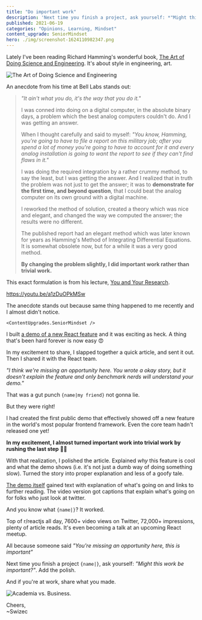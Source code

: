 ```yaml
---
title: "Do important work"
description: 'Next time you finish a project, ask yourself: *"Might this work be important?"*. Add the polish.'
published: 2021-06-19
categories: "Opinions, Learning, Mindset"
content_upgrade: SeniorMindset
hero: ./img/screenshot-1624110982347.png
---
```



Lately I've been reading Richard Hamming's wonderful book, [The Art of Doing Science and Engineering](https://en.wikipedia.org/wiki/The_Art_of_Doing_Science_and_Engineering). It's about style in engineering, art.

![The Art of Doing Science and Engineering](./img/The-Art-of-Doing-Science-and-Engineering9g8228.jpeg)

An anecdote from his time at Bell Labs stands out:

> _"It ain't what you do, it's the way that you do it."_
>
> I was conned into doing on a digital computer, in the absolute binary days, a problem which the best analog computers couldn't do. And I was getting an answer.
>
> When I thought carefully and said to myself: _"You know, Hamming, you're going to have to file a report on this military job; after you spend a lot of money you're going to have to account for it and every analog installation is going to want the report to see if they can't find flaws in it."_
>
> I was doing the required integration by a rather crummy method, to say the least, but I was getting the answer. And I realized that in truth the problem was not just to get the answer; it was to **demonstrate for the first time, and beyond question**, that I could beat the analog computer on its own ground with a digital machine.
>
> I reworked the method of solution, created a theory which was nice and elegant, and changed the way we computed the answer; the results were no different.
>
> The published report had an elegant method which was later known for years as Hamming's Method of Integrating Differential Equations. It is somewhat obsolete now, but for a while it was a very good method.
>
> **By changing the problem slightly, I did important work rather than trivial work.**

This exact formulation is from his lecture, [You and Your Research](https://www.cs.virginia.edu/~robins/YouAndYourResearch.html).

https://youtu.be/a1zDuOPkMSw

The anecdote stands out because same thing happened to me recently and I almost didn't notice.

`<ContentUpgrades.SeniorMindset />`

I built [a demo of a new React feature](https://swizec.com/blog/a-better-react-18-starttransition-demo/) and it was exciting as heck. A thing that's been hard forever is now easy 😍

In my excitement to share, I slapped together a quick article, and sent it out. Then I shared it with the React team.

_"I think we're missing an opportunity here. You wrote a okay story, but it doesn't explain the feature and only benchmark nerds will understand your demo."_

That was a gut punch `{name|my friend}` not gonna lie.

But they were right!

I had created the first public demo that effectively showed off a new feature in the world's most popular frontend framework. Even the core team hadn't released one yet!

**In my excitement, I almost turned important work into trivial work by rushing the last step** 🤦‍♂️

With that realization, I polished the article. Explained _why_ this feature is cool and what the demo shows (i.e. it's not just a dumb way of doing something slow). Turned the story into proper explanation and less of a goofy tale.

[The demo itself](https://react-fractals-git-react-18-swizec.vercel.app) gained text with explanation of what's going on and links to further reading. The video version got captions that explain what's going on for folks who just look at twitter.

And you know what `{name|}`? It worked.

Top of r/reactjs all day, 7600+ video views on Twitter, 72,000+ impressions, plenty of article reads. It's even becoming a talk at an upcoming React meetup.

All because someone said _"You're missing an opportunity here, this is important"_

Next time you finish a project `{name|}`, ask yourself: _"Might this work be important?"_. Add the polish.

And if you're at work, share what you made.

![Academia vs. Business](./img/Academia-vs-Business823eeg.png).

Cheers,<br/>
~Swizec